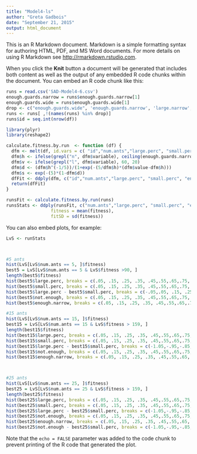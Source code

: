 ```yaml
---
title: "Model4-ls"
author: "Greta Gadbois"
date: "September 21, 2015"
output: html_document
---
```


This is an R Markdown document. Markdown is a simple formatting syntax for authoring HTML, PDF, and MS Word documents. For more details on using R Markdown see <http://rmarkdown.rstudio.com>.

When you click the **Knit** button a document will be generated that includes both content as well as the output of any embedded R code chunks within the document. You can embed an R code chunk like this:

```r
runs = read.csv('SAD-Model4-6.csv')
enough.guards.narrow = runs$enough.guards.narrow[1]
enough.guards.wide = runs$enough.guards.wide[1]
drop <- c("enough.guards.wide", 'enough.guards.narrow', 'large.narrow', 'large.wide', 'small.narrow', 'small.wide', 'h')
runs <- runs[ ,!(names(runs) %in% drop)]
runs$id = seq.int(nrow(df))

library(plyr)
library(reshape2)

calculate.fitness.by.run  <- function (df) {
  dfm <- melt(df, id.vars = c( "id","num.ants","large.perc", "small.perc", "enough.narrow", "enough.wide", "not.enough"))
  dfm$h <- ifelse(grepl("n", dfm$variable), ceiling(enough.guards.narrow/2), ceiling(enough.guards.wide/2))
  dfm$v <- ifelse(grepl("l", dfm$variable), 60, 20)
  dfm$d <- (dfm$h^(-1/5))/(1+exp(-(5/dfm$h)*(dfm$value-dfm$h)))
  dfm$s <- exp(-(5)*(1-dfm$d))
  dfFit <- ddply(dfm, c("id","num.ants","large.perc", "small.perc", "enough.narrow", "enough.wide", "not.enough"), summarise, fitness = sum(v*s))
  return(dfFit)
}

runsFit <- calculate.fitness.by.run(runs)
runsStats <- ddply(runsFit, c("num.ants","large.perc", "small.perc", "enough.narrow", "enough.wide", "not.enough"), summarise, 
                 fitness = mean(fitness),
                 fitSD = sd(fitness))


```

You can also embed plots, for example:

```r



LvS <- runStats



#5 ants
hist(LvS[LvS$num.ants == 5, ]$fitness)
best5 = LvS[LvS$num.ants == 5 & LvS$fitness >90, ]
length(best5$fitness)
hist(best5$large.perc, breaks = c(.05, .15, .25, .35, .45,.55,.65,.75,.85,.95,1.05))
hist(best5$small.perc, breaks = c(.05, .15, .25, .35, .45,.55,.65,.75,.85,.95,1.05))
hist(best5$large.perc - best5$small.perc, breaks = c(-.05,.05, .15, .25, .35, .45,.55,.65,.75,.85,.95,1.05))
hist(best5$not.enough, breaks = c(.05, .15, .25, .35, .45,.55,.65,.75,.85,.95,1.05))
hist(best5$enough.narrow, breaks = c(.05, .15, .25, .35, .45,.55,.65,.75,.85,.95,1.05))

#15 ants
hist(LvS[LvS$num.ants == 15, ]$fitness)
best15 = LvS[LvS$num.ants == 15 & LvS$fitness > 159, ]
length(best15$fitness)
hist(best15$large.perc, breaks = c(.05, .15, .25, .35, .45,.55,.65,.75,.85,.95,1.05))
hist(best15$small.perc, breaks = c(.05, .15, .25, .35, .45,.55,.65,.75,.85,.95,1.05))
hist(best15$large.perc - best15$small.perc, breaks = c(-1.05,-.95,-.85,-.75,-.65,-.55,-.45,-.35,-.25,-.15,-.05,.05, .15, .25, .35, .45,.55,.65,.75,.85,.95,1.05))
hist(best15$not.enough, breaks = c(.05, .15, .25, .35, .45,.55,.65,.75,.85,.95,1.05))
hist(best15$enough.narrow, breaks = c(.05, .15, .25, .35, .45,.55,.65,.75,.85,.95,1.05))



#25 ants
hist(LvS[LvS$num.ants == 25, ]$fitness)
best25 = LvS[LvS$num.ants == 25 & LvS$fitness > 159, ]
length(best25$fitness)
hist(best25$large.perc, breaks = c(.05, .15, .25, .35, .45,.55,.65,.75,.85,.95,1.05))
hist(best25$small.perc, breaks = c(.05, .15, .25, .35, .45,.55,.65,.75,.85,.95,1.05))
hist(best25$large.perc - best25$small.perc, breaks = c(-1.05,-.95,-.85,-.75,-.65,-.55,-.45,-.35,-.25,-.15,-.05,.05, .15, .25, .35, .45,.55,.65,.75,.85,.95,1.05))
hist(best25$not.enough, breaks = c(.05, .15, .25, .35, .45,.55,.65,.75,.85,.95,1.05))
hist(best25$enough.narrow, breaks = c(.05, .15, .25, .35, .45,.55,.65,.75,.85,.95,1.05))
hist(best25$not.enough - best25$small.perc, breaks = c(-1.05,-.95,-.85,-.75,-.65,-.55,-.45,-.35,-.25,-.15,-.05,.05, .15, .25, .35, .45,.55,.65,.75,.85,.95,1.05))
```

Note that the `echo = FALSE` parameter was added to the code chunk to prevent printing of the R code that generated the plot.
